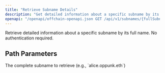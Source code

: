 ```yaml
---
title: "Retrieve Subname Details"
description: "Get detailed information about a specific subname by its full name. No authentication required."
openapi: "/openapi/offchain-openapi.json GET /api/v1/subnames/{fullSubname}"
---
```


<Info>
  Retrieve detailed information about a specific subname by its full name. No
  authentication required.
</Info>

## Path Parameters

<ParamField path="fullSubname" type="string" required>
  The complete subname to retrieve (e.g., `alice.oppunk.eth`)
</ParamField>

